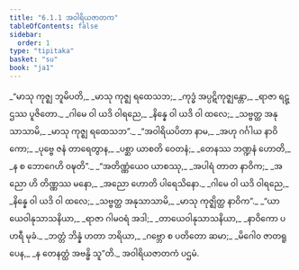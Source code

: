 ```yaml
---
title: "6.1.1 အဝါရိယဇာတက"
tableOfContents: false
sidebar:
  order: 1
type: "tipitaka"
basket: "su"
book: "ja1"
---
```



<DynamicBreadcrumb />

<Division number="1" book="ja1" e="ch" v="22" p="137">

<Paragraph number="1318" type="verses" book="ja1">
_“မာသု ကုဇ္ဈ ဘူမိပတိ,_  
_မာသု ကုဇ္ဈ ရထေသဘ;_  
_ကုဒ္ဓံ အပ္ပဋိကုဇ္ဈန္တော,_  
_ရာဇာ ရဋ္ဌဿ ပူဇိတော._  

</Paragraph>

</Division>
<Division number="2" book="ja1" e="ch" v="22" p="137">

<Paragraph number="1319" type="verses" book="ja1">
_ဂါမေ ဝါ ယဒိ ဝါရညေ,_  
_နိန္နေ ဝါ ယဒိ ဝါ ထလေ;_  
_သဗ္ဗတ္ထ အနုသာသာမိ,_  
_မာသု ကုဇ္ဈ ရထေသဘ”._  

</Paragraph>

</Division>
<Division number="3" book="ja1" e="ch" v="22" p="155">

<Paragraph number="1320" type="verses" book="ja1">
_“အဝါရိယပိတာ နာမ,_  
_အဟု ဂင်္ဂါယ နာဝိကော;_  
_ပုဗ္ဗေ ဇနံ တာရေတွာန,_  
_ပစ္ဆာ ယာစတိ ဝေတနံ;_  
_တေနဿ ဘဏ္ဍနံ ဟောတိ,_  
_န စ ဘောဂေဟိ ဝဍ္ဎတိ”._  

</Paragraph>

</Division>
<Division number="4" book="ja1" e="ch" v="22" p="137">

<Paragraph number="1321" type="verses" book="ja1">
_“အတိဏ္ဏံယေဝ ယာစဿု,_  
_အပါရံ တာတ နာဝိက;_  
_အညော ဟိ တိဏ္ဏဿ မနော,_  
_အညော ဟောတိ ပါရေသိနော._  

</Paragraph>

</Division>
<Division number="5" book="ja1" e="ch" v="22" p="137">

<Paragraph number="1322" type="verses" book="ja1">
_ဂါမေ ဝါ ယဒိ ဝါရညေ,_  
_နိန္နေ ဝါ ယဒိ ဝါ ထလေ;_  
_သဗ္ဗတ္ထ အနုသာသာမိ,_  
_မာသု ကုဇ္ဈိတ္ထ နာဝိက”._  

</Paragraph>

</Division>
<Division number="6" book="ja1" e="ch" v="22" p="137">

<Paragraph number="1323" type="verses" book="ja1">
_“ယာယေဝါနုသာသနိယာ,_  
_ရာဇာ ဂါမဝရံ အဒါ;_  
_တာယေဝါနုသာသနိယာ,_  
_နာဝိကော ပဟရီ မုခံ._  

</Paragraph>

</Division>
<Division number="7" book="ja1" e="ch" v="22" p="137">

<Paragraph number="1324" type="verses" book="ja1">
_ဘတ္တံ ဘိန္နံ ဟတာ ဘရိယာ,_  
_ဂဗ္ဘော စ ပတိတော ဆမာ;_  
_မိဂေါဝ ဇာတရူပေန,_  
_န တေနတ္ထံ အဗန္ဓိ သူ”တိ._  


</Paragraph>
</Division>

<Paragraph number="1325" type="center" book="ja1">
အဝါရိယဇာတကံ ပဌမံ.
</Paragraph>